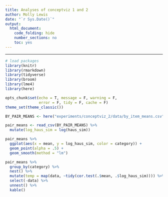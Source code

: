 ```yaml
---
title: Analyses of conceptviz 1 and 2
author: Molly Lewis 
date: "`r Sys.Date()`"
output: 
  html_document:
    code_folding: hide
    number_sections: no
    toc: yes
---
```

  
******

```r
# load packages
library(knitr)
library(rmarkdown)
library(tidyverse)
library(broom)
library(lme4)
library(here)

opts_chunk$set(echo = T, message = F, warning = F, 
               error = F, tidy = F, cache = F)
theme_set(theme_classic())

```

```r
BY_PAIR_MEANS <- here("experiments/conceptviz_2/data/by_item_means.csv")

pair_means <- read_csv(BY_PAIR_MEANS) %>%
  mutate(log_haus_sim = log(haus_sim))
```


```r

pair_means %>%
  ggplot(aes(x = mean, y = log_haus_sim, color = category)) +
  geom_point(alpha = .5) +
  geom_smooth(method = "lm")

pair_means %>%
  group_by(category) %>%
  nest() %>%
  mutate(temp = map(data, ~tidy(cor.test(.$mean, .$log_haus_sim)))) %>%
  select(-data) %>%
  unnest() %>%
  kable()


```
